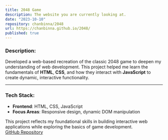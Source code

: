 ```yaml
---
title: 2048 Game
description: The website you are currently looking at. 
date: "2023-10-10"
repository: chanbinna/2048
url: https://chanbinna.github.io/2048/
published: true
---
```


### **Description:**  
Developed a web-based recreation of the classic 2048 game to deepen my understanding of web development. This project helped me learn the fundamentals of **HTML**, **CSS**, and how they interact with **JavaScript** to create dynamic, interactive functionality.

---

### **Tech Stack:**  
- **Frontend**: HTML, CSS, JavaScript  
- **Focus Areas**: Responsive design, dynamic DOM manipulation  

This project reflects my foundational skills in building interactive web applications while exploring the basics of game development.  
[GitHub Repository](https://github.com/chanbinna/2048)  